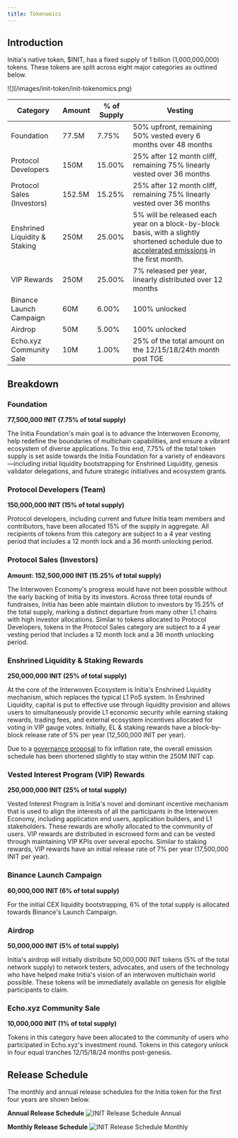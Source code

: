 ```yaml
---
title: Tokenomics
---
```


## Introduction

Initia's native token, $INIT, has a fixed supply of 1 billion (1,000,000,000) tokens. These tokens are split across eight major categories as outlined below.

<Frame>
![](/images/init-token/init-tokenomics.png)
</Frame>

| Category | Amount | % of Supply | Vesting |
|----------|---------|-------------|-----------------|
| Foundation | 77.5M | 7.75% | 50% upfront, remaining 50% vested every 6 months over 48 months |
| Protocol Developers | 150M | 15.00% | 25% after 12 month cliff, remaining 75% linearly vested over 36 months |
| Protocol Sales (Investors) | 152.5M | 15.25% | 25% after 12 month cliff, remaining 75% linearly vested over 36 months |
| Enshrined Liquidity & Staking | 250M | 25.00% | 5% will be released each year on a block-by-block basis, with a slightly shortened schedule due to [accelerated emissions](https://forum.initia.xyz/t/inflation-correction-and-unstaking-subsidy-plan) in the first month. |
| VIP Rewards | 250M | 25.00% | 7% released per year, linearly distributed over 12 months |
| Binance Launch Campaign | 60M | 6.00% | 100% unlocked |
| Airdrop | 50M | 5.00% | 100% unlocked |
| Echo.xyz Community Sale | 10M | 1.00% | 25% of the total amount on the 12/15/18/24th month post TGE |

## Breakdown

### Foundation
**77,500,000 INIT (7.75% of total supply)**

The Initia Foundation's main goal is to advance the Interwoven Economy, help redefine the boundaries of multichain capabilities, and ensure a vibrant ecosystem of diverse applications. To this end, 7.75% of the total token supply is set aside towards the Initia Foundation for a variety of endeavors—including initial liquidity bootstrapping for Enshrined Liquidity, genesis validator delegations, and future strategic initiatives and ecosystem grants.

### Protocol Developers (Team)
**150,000,000 INIT (15% of total supply)**

Protocol developers, including current and future Initia team members and contributors, have been allocated 15% of the supply in aggregate. All recipients of tokens from this category are subject to a 4 year vesting period that includes a 12 month lock and a 36 month unlocking period.

### Protocol Sales (Investors)
**Amount: 152,500,000 INIT (15.25% of total supply)**

The Interwoven Economy's progress would have not been possible without the early backing of Initia by its investors. Across three total rounds of fundraises, Initia has been able maintain dilution to investors by 15.25% of the total supply, marking a distinct departure from many other L1 chains with high investor allocations. Similar to tokens allocated to Protocol Developers, tokens in the Protocol Sales category are subject to a 4 year vesting period that includes a 12 month lock and a 36 month unlocking period.

### Enshrined Liquidity & Staking Rewards
**250,000,000 INIT (25% of total supply)**

At the core of the Interwoven Ecosystem is Initia's Enshrined Liquidity mechanism, which replaces the typical L1 PoS system. In Enshrined Liquidity, capital is put to effective use through liquidity provision and allows users to simultaneously provide L1 economic security while earning staking rewards, trading fees, and external ecosystem incentives allocated for voting in VIP gauge votes. Initially, EL & staking rewards have a block-by-block release rate of 5% per year (12,500,000 INIT per year). 

Due to a [governance proposal](https://forum.initia.xyz/t/inflation-correction-and-unstaking-subsidy-plan/201/10) to fix inflation rate, the overall emission schedule has been shortened slightly to stay within the 250M INIT cap.

### Vested Interest Program (VIP) Rewards
**250,000,000 INIT (25% of total supply)**

Vested Interest Program is Initia's novel and dominant incentive mechanism that is used to align the interests of all the participants in the Interwoven Economy, including application end users, application builders, and L1 stakeholders. These rewards are wholly allocated to the community of users. VIP rewards are distributed in escrowed form and can be vested through maintaining VIP KPIs over several epochs. Similar to staking rewards, VIP rewards have an initial release rate of 7% per year (17,500,000 INIT per year).

### Binance Launch Campaign
**60,000,000 INIT (6% of total supply)**

For the initial CEX liquidity bootstrapping, 6% of the total supply is allocated towards Binance's Launch Campaign.

### Airdrop
**50,000,000 INIT (5% of total supply)**

Initia's airdrop will initially distribute 50,000,000 INIT tokens (5% of the total network supply) to network testers, advocates, and users of the technology who have helped make Initia's vision of an interwoven multichain world possible. These tokens will be immediately available on genesis for eligible participants to claim.

### Echo.xyz Community Sale
**10,000,000 INIT (1% of total supply)**

Tokens in this category have been allocated to the community of users who participated in Echo.xyz's investment round. Tokens in this category unlock in four equal tranches 12/15/18/24 months post-genesis.

## Release Schedule

The monthly and annual release schedules for the Initia token for the first four years are shown below.

**Annual Release Schedule**
![INIT Release Schedule Annual](/images/init-token/init-release-schedule-annual.png)

**Monthly Release Schedule**
![INIT Release Schedule Monthly](/images/init-token/init-release-schedule-monthly.png)
